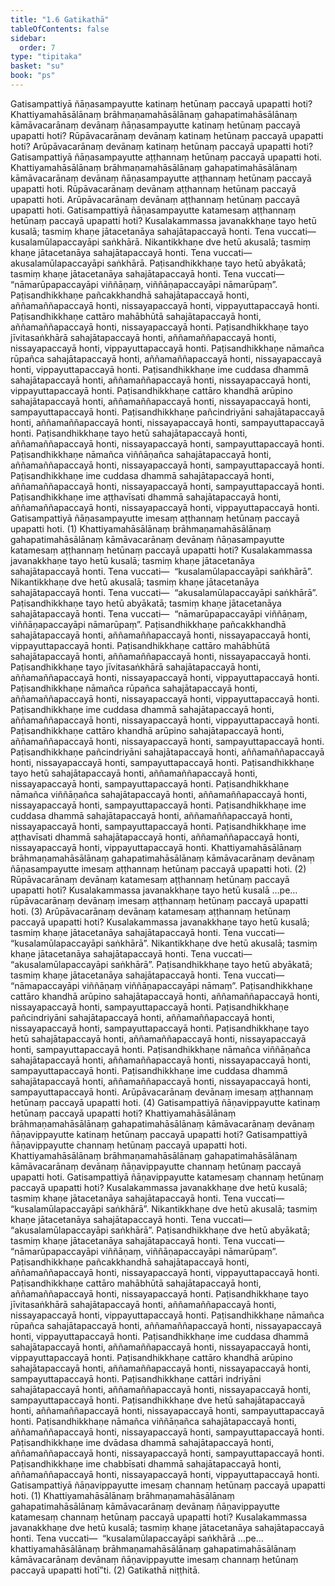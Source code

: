 ```yaml
---
title: "1.6 Gatikathā"
tableOfContents: false
sidebar:
  order: 7
type: "tipitaka"
basket: "su"
book: "ps"
---
```



<DynamicBreadcrumb />

<Division number="231" book="ps">

<Paragraph number="1258" book="ps">
Gatisampattiyā ñāṇasampayutte katinaṃ hetūnaṃ paccayā upapatti hoti? Khattiyamahāsālānaṃ brāhmaṇamahāsālānaṃ gahapatimahāsālānaṃ kāmāvacarānaṃ devānaṃ ñāṇasampayutte katinaṃ hetūnaṃ paccayā upapatti hoti? Rūpāvacarānaṃ devānaṃ katinaṃ hetūnaṃ paccayā upapatti hoti? Arūpāvacarānaṃ devānaṃ katinaṃ hetūnaṃ paccayā upapatti hoti?
</Paragraph>

<Paragraph number="1259" book="ps">
Gatisampattiyā ñāṇasampayutte aṭṭhannaṃ hetūnaṃ paccayā upapatti hoti. Khattiyamahāsālānaṃ brāhmaṇamahāsālānaṃ gahapatimahāsālānaṃ kāmāvacarānaṃ devānaṃ ñāṇasampayutte aṭṭhannaṃ hetūnaṃ paccayā upapatti hoti. Rūpāvacarānaṃ devānaṃ aṭṭhannaṃ hetūnaṃ paccayā upapatti hoti. Arūpāvacarānaṃ devānaṃ aṭṭhannaṃ hetūnaṃ paccayā upapatti hoti.
</Paragraph>

</Division>
<Division number="232" book="ps">

<Paragraph number="1260" book="ps">
Gatisampattiyā ñāṇasampayutte katamesaṃ aṭṭhannaṃ hetūnaṃ paccayā upapatti hoti? Kusalakammassa javanakkhaṇe tayo hetū kusalā; tasmiṃ khaṇe jātacetanāya sahajātapaccayā honti. Tena vuccati—  kusalamūlapaccayāpi saṅkhārā. Nikantikkhaṇe dve hetū akusalā; tasmiṃ khaṇe jātacetanāya sahajātapaccayā honti. Tena vuccati—  akusalamūlapaccayāpi saṅkhārā. Paṭisandhikkhaṇe tayo hetū abyākatā; tasmiṃ khaṇe jātacetanāya sahajātapaccayā honti. Tena vuccati—  “nāmarūpapaccayāpi viññāṇaṃ, viññāṇapaccayāpi nāmarūpaṃ”.
</Paragraph>

<Paragraph number="1261" book="ps">
Paṭisandhikkhaṇe pañcakkhandhā sahajātapaccayā honti, aññamaññapaccayā honti, nissayapaccayā honti, vippayuttapaccayā honti. Paṭisandhikkhaṇe cattāro mahābhūtā sahajātapaccayā honti, aññamaññapaccayā honti, nissayapaccayā honti. Paṭisandhikkhaṇe tayo jīvitasaṅkhārā sahajātapaccayā honti, aññamaññapaccayā honti, nissayapaccayā honti, vippayuttapaccayā honti. Paṭisandhikkhaṇe nāmañca rūpañca sahajātapaccayā honti, aññamaññapaccayā honti, nissayapaccayā honti, vippayuttapaccayā honti. Paṭisandhikkhaṇe ime cuddasa dhammā sahajātapaccayā honti, aññamaññapaccayā honti, nissayapaccayā honti, vippayuttapaccayā honti. Paṭisandhikkhaṇe cattāro khandhā arūpino sahajātapaccayā honti, aññamaññapaccayā honti, nissayapaccayā honti, sampayuttapaccayā honti. Paṭisandhikkhaṇe pañcindriyāni sahajātapaccayā honti, aññamaññapaccayā honti, nissayapaccayā honti, sampayuttapaccayā honti. Paṭisandhikkhaṇe tayo hetū sahajātapaccayā honti, aññamaññapaccayā honti, nissayapaccayā honti, sampayuttapaccayā honti. Paṭisandhikkhaṇe nāmañca viññāṇañca sahajātapaccayā honti, aññamaññapaccayā honti, nissayapaccayā honti, sampayuttapaccayā honti. Paṭisandhikkhaṇe ime cuddasa dhammā sahajātapaccayā honti, aññamaññapaccayā honti, nissayapaccayā honti, sampayuttapaccayā honti. Paṭisandhikkhaṇe ime aṭṭhavīsati dhammā sahajātapaccayā honti, aññamaññapaccayā honti, nissayapaccayā honti, vippayuttapaccayā honti. Gatisampattiyā ñāṇasampayutte imesaṃ aṭṭhannaṃ hetūnaṃ paccayā upapatti hoti. (1)
</Paragraph>

<Paragraph number="1262" book="ps">
Khattiyamahāsālānaṃ brāhmaṇamahāsālānaṃ gahapatimahāsālānaṃ kāmāvacarānaṃ devānaṃ ñāṇasampayutte katamesaṃ aṭṭhannaṃ hetūnaṃ paccayā upapatti hoti? Kusalakammassa javanakkhaṇe tayo hetū kusalā; tasmiṃ khaṇe jātacetanāya sahajātapaccayā honti. Tena vuccati—  “kusalamūlapaccayāpi saṅkhārā”. Nikantikkhaṇe dve hetū akusalā; tasmiṃ khaṇe jātacetanāya sahajātapaccayā honti. Tena vuccati—  “akusalamūlapaccayāpi saṅkhārā”. Paṭisandhikkhaṇe tayo hetū abyākatā; tasmiṃ khaṇe jātacetanāya sahajātapaccayā honti. Tena vuccati—  “nāmarūpapaccayāpi viññāṇaṃ, viññāṇapaccayāpi nāmarūpaṃ”.
</Paragraph>

<Paragraph number="1263" book="ps">
Paṭisandhikkhaṇe pañcakkhandhā sahajātapaccayā honti, aññamaññapaccayā honti, nissayapaccayā honti, vippayuttapaccayā honti. Paṭisandhikkhaṇe cattāro mahābhūtā sahajātapaccayā honti, aññamaññapaccayā honti, nissayapaccayā honti. Paṭisandhikkhaṇe tayo jīvitasaṅkhārā sahajātapaccayā honti, aññamaññapaccayā honti, nissayapaccayā honti, vippayuttapaccayā honti. Paṭisandhikkhaṇe nāmañca rūpañca sahajātapaccayā honti, aññamaññapaccayā honti, nissayapaccayā honti, vippayuttapaccayā honti. Paṭisandhikkhaṇe ime cuddasa dhammā sahajātapaccayā honti, aññamaññapaccayā honti, nissayapaccayā honti, vippayuttapaccayā honti. Paṭisandhikkhaṇe cattāro khandhā arūpino sahajātapaccayā honti, aññamaññapaccayā honti, nissayapaccayā honti, sampayuttapaccayā honti. Paṭisandhikkhaṇe pañcindriyāni sahajātapaccayā honti, aññamaññapaccayā honti, nissayapaccayā honti, sampayuttapaccayā honti. Paṭisandhikkhaṇe tayo hetū sahajātapaccayā honti, aññamaññapaccayā honti, nissayapaccayā honti, sampayuttapaccayā honti. Paṭisandhikkhaṇe nāmañca viññāṇañca sahajātapaccayā honti, aññamaññapaccayā honti, nissayapaccayā honti, sampayuttapaccayā honti. Paṭisandhikkhaṇe ime cuddasa dhammā sahajātapaccayā honti, aññamaññapaccayā honti, nissayapaccayā honti, sampayuttapaccayā honti. Paṭisandhikkhaṇe ime aṭṭhavīsati dhammā sahajātapaccayā honti, aññamaññapaccayā honti, nissayapaccayā honti, vippayuttapaccayā honti. Khattiyamahāsālānaṃ brāhmaṇamahāsālānaṃ gahapatimahāsālānaṃ kāmāvacarānaṃ devānaṃ ñāṇasampayutte imesaṃ aṭṭhannaṃ hetūnaṃ paccayā upapatti hoti. (2)
</Paragraph>

<Paragraph number="1264" book="ps">
Rūpāvacarānaṃ devānaṃ katamesaṃ aṭṭhannaṃ hetūnaṃ paccayā upapatti hoti? Kusalakammassa javanakkhaṇe tayo hetū kusalā …pe…  rūpāvacarānaṃ devānaṃ imesaṃ aṭṭhannaṃ hetūnaṃ paccayā upapatti hoti. (3)
</Paragraph>

<Paragraph number="1265" book="ps">
Arūpāvacarānaṃ devānaṃ katamesaṃ aṭṭhannaṃ hetūnaṃ paccayā upapatti hoti? Kusalakammassa javanakkhaṇe tayo hetū kusalā; tasmiṃ khaṇe jātacetanāya sahajātapaccayā honti. Tena vuccati—  “kusalamūlapaccayāpi saṅkhārā”. Nikantikkhaṇe dve hetū akusalā; tasmiṃ khaṇe jātacetanāya sahajātapaccayā honti. Tena vuccati—  “akusalamūlapaccayāpi saṅkhārā”. Paṭisandhikkhaṇe tayo hetū abyākatā; tasmiṃ khaṇe jātacetanāya sahajātapaccayā honti. Tena vuccati—  “nāmapaccayāpi viññāṇaṃ viññāṇapaccayāpi nāmaṃ”.
</Paragraph>

<Paragraph number="1266" book="ps">
Paṭisandhikkhaṇe cattāro khandhā arūpino sahajātapaccayā honti, aññamaññapaccayā honti, nissayapaccayā honti, sampayuttapaccayā honti. Paṭisandhikkhaṇe pañcindriyāni sahajātapaccayā honti, aññamaññapaccayā honti, nissayapaccayā honti, sampayuttapaccayā honti. Paṭisandhikkhaṇe tayo hetū sahajātapaccayā honti, aññamaññapaccayā honti, nissayapaccayā honti, sampayuttapaccayā honti. Paṭisandhikkhaṇe nāmañca viññāṇañca sahajātapaccayā honti, aññamaññapaccayā honti, nissayapaccayā honti, sampayuttapaccayā honti. Paṭisandhikkhaṇe ime cuddasa dhammā sahajātapaccayā honti, aññamaññapaccayā honti, nissayapaccayā honti, sampayuttapaccayā honti. Arūpāvacarānaṃ devānaṃ imesaṃ aṭṭhannaṃ hetūnaṃ paccayā upapatti hoti. (4)
</Paragraph>

</Division>
<Division number="233" book="ps">

<Paragraph number="1267" book="ps">
Gatisampattiyā ñāṇavippayutte katinaṃ hetūnaṃ paccayā upapatti hoti? Khattiyamahāsālānaṃ brāhmaṇamahāsālānaṃ gahapatimahāsālānaṃ kāmāvacarānaṃ devānaṃ ñāṇavippayutte katinaṃ hetūnaṃ paccayā upapatti hoti?
</Paragraph>

<Paragraph number="1268" book="ps">
Gatisampattiyā ñāṇavippayutte channaṃ hetūnaṃ paccayā upapatti hoti. Khattiyamahāsālānaṃ brāhmaṇamahāsālānaṃ gahapatimahāsālānaṃ kāmāvacarānaṃ devānaṃ ñāṇavippayutte channaṃ hetūnaṃ paccayā upapatti hoti.
</Paragraph>

<Paragraph number="1269" book="ps">
Gatisampattiyā ñāṇavippayutte katamesaṃ channaṃ hetūnaṃ paccayā upapatti hoti? Kusalakammassa javanakkhaṇe dve hetū kusalā; tasmiṃ khaṇe jātacetanāya sahajātapaccayā honti. Tena vuccati—  “kusalamūlapaccayāpi saṅkhārā”. Nikantikkhaṇe dve hetū akusalā; tasmiṃ khaṇe jātacetanāya sahajātapaccayā honti. Tena vuccati—  “akusalamūlapaccayāpi saṅkhārā”. Paṭisandhikkhaṇe dve hetū abyākatā; tasmiṃ khaṇe jātacetanāya sahajātapaccayā honti. Tena vuccati—  “nāmarūpapaccayāpi viññāṇaṃ, viññāṇapaccayāpi nāmarūpaṃ”.
</Paragraph>

<Paragraph number="1270" book="ps">
Paṭisandhikkhaṇe pañcakkhandhā sahajātapaccayā honti, aññamaññapaccayā honti, nissayapaccayā honti, vippayuttapaccayā honti. Paṭisandhikkhaṇe cattāro mahābhūtā sahajātapaccayā honti, aññamaññapaccayā honti, nissayapaccayā honti. Paṭisandhikkhaṇe tayo jīvitasaṅkhārā sahajātapaccayā honti, aññamaññapaccayā honti, nissayapaccayā honti, vippayuttapaccayā honti. Paṭisandhikkhaṇe nāmañca rūpañca sahajātapaccayā honti, aññamaññapaccayā honti, nissayapaccayā honti, vippayuttapaccayā honti. Paṭisandhikkhaṇe ime cuddasa dhammā sahajātapaccayā honti, aññamaññapaccayā honti, nissayapaccayā honti, vippayuttapaccayā honti. Paṭisandhikkhaṇe cattāro khandhā arūpino sahajātapaccayā honti, aññamaññapaccayā honti, nissayapaccayā honti, sampayuttapaccayā honti. Paṭisandhikkhaṇe cattāri indriyāni sahajātapaccayā honti, aññamaññapaccayā honti, nissayapaccayā honti, sampayuttapaccayā honti. Paṭisandhikkhaṇe dve hetū sahajātapaccayā honti, aññamaññapaccayā honti, nissayapaccayā honti, sampayuttapaccayā honti. Paṭisandhikkhaṇe nāmañca viññāṇañca sahajātapaccayā honti, aññamaññapaccayā honti, nissayapaccayā honti, sampayuttapaccayā honti. Paṭisandhikkhaṇe ime dvādasa dhammā sahajātapaccayā honti, aññamaññapaccayā honti, nissayapaccayā honti, sampayuttapaccayā honti. Paṭisandhikkhaṇe ime chabbīsati dhammā sahajātapaccayā honti, aññamaññapaccayā honti, nissayapaccayā honti, vippayuttapaccayā honti. Gatisampattiyā ñāṇavippayutte imesaṃ channaṃ hetūnaṃ paccayā upapatti hoti. (1)
</Paragraph>

<Paragraph number="1271" book="ps">
Khattiyamahāsālānaṃ brāhmaṇamahāsālānaṃ gahapatimahāsālānaṃ kāmāvacarānaṃ devānaṃ ñāṇavippayutte katamesaṃ channaṃ hetūnaṃ paccayā upapatti hoti? Kusalakammassa javanakkhaṇe dve hetū kusalā; tasmiṃ khaṇe jātacetanāya sahajātapaccayā honti. Tena vuccati—  “kusalamūlapaccayāpi saṅkhārā …pe…  khattiyamahāsālānaṃ brāhmaṇamahāsālānaṃ gahapatimahāsālānaṃ kāmāvacarānaṃ devānaṃ ñāṇavippayutte imesaṃ channaṃ hetūnaṃ paccayā upapatti hotī”ti. (2)

</Paragraph>
</Division>

<Paragraph number="1272" type="center" book="ps">
Gatikathā niṭṭhitā.
</Paragraph>